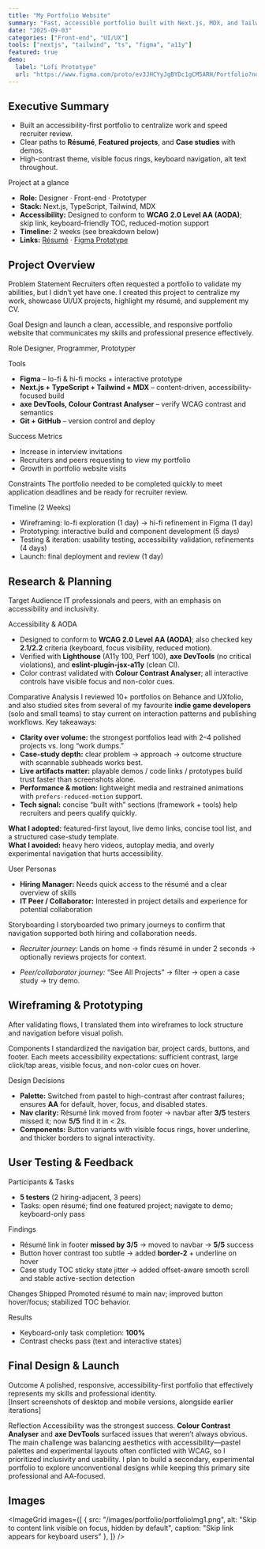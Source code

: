 ```yaml
---
title: "My Portfolio Website"
summary: "Fast, accessible portfolio built with Next.js, MDX, and Tailwind. Showcases UI/UX work with keyboard-first navigation and accessibility throughout."
date: "2025-09-03"
categories: ["Front-end", "UI/UX"]
tools: ["nextjs", "tailwind", "ts", "figma", "a11y"]
featured: true
demo:
  label: "Lofi Prototype"
  url: "https://www.figma.com/proto/ev3JHCYyJgBYDc1gCM5ARH/Portfolio?node-id=0-1&t=DGX0Ilqi9XBD2rzU-1"
---
```


## Executive Summary
- Built an accessibility-first portfolio to centralize work and speed recruiter review.
- Clear paths to **Résumé**, **Featured projects**, and **Case studies** with demos.
- High-contrast theme, visible focus rings, keyboard navigation, alt text throughout.

<Subhead>Project at a glance</Subhead>

- **Role:** Designer · Front-end · Prototyper  
- **Stack:** Next.js, TypeScript, Tailwind, MDX  
- **Accessibility:** Designed to conform to **WCAG 2.0 Level AA (AODA)**; skip link, keyboard-friendly TOC, reduced-motion support  
- **Timeline:** 2 weeks (see breakdown below)  
- **Links:** [Résumé](/resume.pdf) · [Figma Prototype](https://www.figma.com/proto/ev3JHCYyJgBYDc1gCM5ARH/Portfolio?node-id=0-1&t=DGX0Ilqi9XBD2rzU-1)

## Project Overview
<Subhead>Problem Statement</Subhead>
Recruiters often requested a portfolio to validate my abilities, but I didn’t yet have one. I created this project to centralize my work, showcase UI/UX projects, highlight my résumé, and supplement my CV.

<Subhead>Goal</Subhead>
Design and launch a clean, accessible, and responsive portfolio website that communicates my skills and professional presence effectively.

<Subhead>Role</Subhead>
Designer, Programmer, Prototyper

<Subhead>Tools</Subhead>
- **Figma** – lo-fi & hi-fi mocks + interactive prototype  
- **Next.js + TypeScript + Tailwind + MDX** – content-driven, accessibility-focused build  
- **axe DevTools, Colour Contrast Analyser** – verify WCAG contrast and semantics  
- **Git + GitHub** – version control and deploy

<Subhead>Success Metrics</Subhead>
- Increase in interview invitations  
- Recruiters and peers requesting to view my portfolio  
- Growth in portfolio website visits

<Subhead>Constraints</Subhead>
The portfolio needed to be completed quickly to meet application deadlines and be ready for recruiter review.

<Subhead>Timeline (2 Weeks)</Subhead>
- Wireframing: lo-fi exploration (1 day) → hi-fi refinement in Figma (1 day)  
- Prototyping: interactive build and component development (5 days)  
- Testing & iteration: usability testing, accessibility validation, refinements (4 days)  
- Launch: final deployment and review (1 day)

## Research & Planning
<Subhead>Target Audience</Subhead>
IT professionals and peers, with an emphasis on accessibility and inclusivity.

<Subhead>Accessibility & AODA</Subhead>

- Designed to conform to **WCAG 2.0 Level AA (AODA)**; also checked key **2.1/2.2** criteria (keyboard, focus visibility, reduced motion).
- Verified with **Lighthouse** (A11y 100, Perf 100), **axe DevTools** (no critical violations), and **eslint-plugin-jsx-a11y** (clean CI).
- Color contrast validated with **Colour Contrast Analyser**; all interactive controls have visible focus and non-color cues.

<Subhead>Comparative Analysis</Subhead>
I reviewed 10+ portfolios on Behance and UXfolio, and also studied sites from several of my favourite **indie game developers** (solo and small teams) to stay current on interaction patterns and publishing workflows. Key takeaways:

- **Clarity over volume:** the strongest portfolios lead with 2–4 polished projects vs. long “work dumps.”
- **Case-study depth:** clear problem → approach → outcome structure with scannable subheads works best.
- **Live artifacts matter:** playable demos / code links / prototypes build trust faster than screenshots alone.
- **Performance & motion:** lightweight media and restrained animations with `prefers-reduced-motion` support.
- **Tech signal:** concise “built with” sections (framework + tools) help recruiters and peers qualify quickly.

**What I adopted:** featured-first layout, live demo links, concise tool list, and a structured case-study template.  
**What I avoided:** heavy hero videos, autoplay media, and overly experimental navigation that hurts accessibility.

<Subhead>User Personas</Subhead>
- **Hiring Manager:** Needs quick access to the résumé and a clear overview of skills  
- **IT Peer / Collaborator:** Interested in project details and experience for potential collaboration

<Subhead>Storyboarding</Subhead>
I storyboarded two primary journeys to confirm that navigation supported both hiring and collaboration needs.

- *Recruiter journey:* Lands on home → finds résumé in under 2 seconds → optionally reviews projects for context.  


- *Peer/collaborator journey:* “See All Projects” → filter → open a case study → try demo.  


## Wireframing & Prototyping
After validating flows, I translated them into wireframes to lock structure and navigation before visual polish.

<Subhead>Components</Subhead>
I standardized the navigation bar, project cards, buttons, and footer. Each meets accessibility expectations: sufficient contrast, large click/tap areas, visible focus, and non-color cues on hover.

<Subhead>Design Decisions</Subhead>
- **Palette:** Switched from pastel to high-contrast after contrast failures; ensures **AA** for default, hover, focus, and disabled states.  
- **Nav clarity:** Résumé link moved from footer → navbar after **3/5** testers missed it; now **5/5** find it in < 2s.  
- **Components:** Button variants with visible focus rings, hover underline, and thicker borders to signal interactivity.

## User Testing & Feedback
<Subhead>Participants & Tasks</Subhead>
- **5 testers** (2 hiring-adjacent, 3 peers)  
- Tasks: open résumé; find one featured project; navigate to demo; keyboard-only pass

<Subhead>Findings</Subhead>
- Résumé link in footer **missed by 3/5** → moved to navbar → **5/5** success  
- Button hover contrast too subtle → added **border-2** + underline on hover  
- Case study TOC sticky state jitter → added offset-aware smooth scroll and stable active-section detection

<Subhead>Changes Shipped</Subhead>
Promoted résumé to main nav; improved button hover/focus; stabilized TOC behavior.

<Subhead>Results</Subhead>
- Keyboard-only task completion: **100%**  
- Contrast checks pass (text and interactive states)

## Final Design & Launch
<Subhead>Outcome</Subhead>
A polished, responsive, accessibility-first portfolio that effectively represents my skills and professional identity.  
[Insert screenshots of desktop and mobile versions, alongside earlier iterations]

<Subhead>Reflection</Subhead>
Accessibility was the strongest success. **Colour Contrast Analyser** and **axe DevTools** surfaced issues that weren’t always obvious. The main challenge was balancing aesthetics with accessibility—pastel palettes and experimental layouts often conflicted with WCAG, so I prioritized inclusivity and usability. I plan to build a secondary, experimental portfolio to explore unconventional designs while keeping this primary site professional and AA-focused.

## Images
<ImageGrid
  images={[
    { src: "/images/portfolio/portfolioImg1.png", alt: "Skip to content link visible on focus, hidden by default", caption: "Skip link appears for keyboard users" },
  ]}
/>
